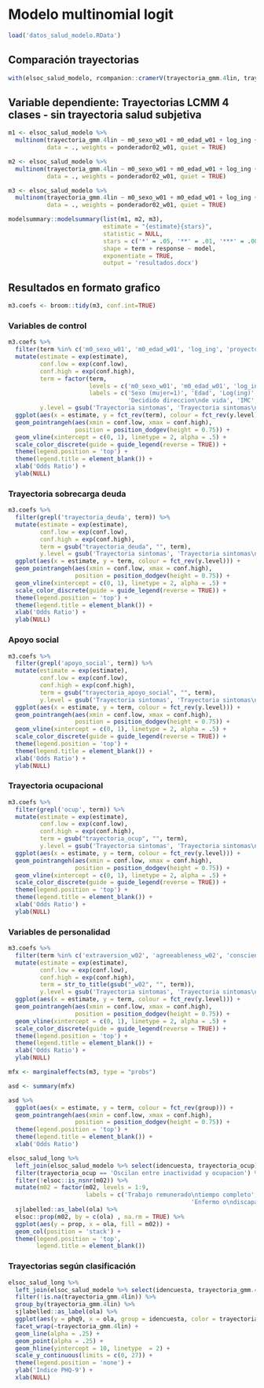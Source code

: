 
# Modelo multinomial logit

```r
load('datos_salud_modelo.RData')
```

## Comparación trayectorias

```r

with(elsoc_salud_modelo, rcompanion::cramerV(trayectoria_gmm.4lin, trayectoria_gmm.5lin, bias.correct = TRUE))


```


## Variable dependiente: Trayectorias LCMM 4 clases - sin trayectoria salud subjetiva

```r
m1 <- elsoc_salud_modelo %>%
  multinom(trayectoria_gmm.4lin ~ m0_sexo_w01 + m0_edad_w01 + log_ing + trayectoria_deuda + trayectoria_apoyo_social + trayectoria_ocup,
           data = ., weights = ponderador02_w01, quiet = TRUE) 

m2 <- elsoc_salud_modelo %>%
  multinom(trayectoria_gmm.4lin ~ m0_sexo_w01 + m0_edad_w01 + log_ing + trayectoria_deuda + trayectoria_apoyo_social + trayectoria_ocup + fuma_w01 + imc_w01 + proyecto_vida_w03,
           data = ., weights = ponderador02_w01, quiet = TRUE) 

m3 <- elsoc_salud_modelo %>%
  multinom(trayectoria_gmm.4lin ~ m0_sexo_w01 + m0_edad_w01 + log_ing + trayectoria_deuda + trayectoria_apoyo_social + trayectoria_ocup + fuma_w01 + imc_w01 + proyecto_vida_w03 + extraversion_w02 + agreeableness_w02 + conscientiousness_w02 + neuroticism_w02 + openness_w02,
           data = ., weights = ponderador02_w01, quiet = TRUE) 

modelsummary::modelsummary(list(m1, m2, m3),
                           estimate = "{estimate}{stars}",
                           statistic = NULL,
                           stars = c('*' = .05, '**' = .01, '***' = .001),
                           shape = term + response ~ model,
                           exponentiate = TRUE,
                           output = 'resultados.docx')
```

## Resultados en formato grafico

```r
m3.coefs <- broom::tidy(m3, conf.int=TRUE)
```

### Variables de control {-}

```r

m3.coefs %>% 
  filter(term %in% c('m0_sexo_w01', 'm0_edad_w01', 'log_ing', 'proyecto_vida_w03Decidido direccion de vida', 'fuma_w01Fumador', 'imc_w01')) %>% 
  mutate(estimate = exp(estimate),
         conf.low = exp(conf.low),
         conf.high = exp(conf.high),
         term = factor(term, 
                       levels = c('m0_sexo_w01', 'm0_edad_w01', 'log_ing', 'proyecto_vida_w03Decidido direccion de vida', 'fuma_w01Fumador', 'imc_w01'),
                       labels = c('Sexo (mujer=1)', 'Edad', 'Log(ing)', 
                                  'Decidido direccion\nde vida', 'IMC', 'Fuma')),
         y.level = gsub('Trayectoria sintomas', 'Trayectoria sintomas\n', y.level)) %>% 
  ggplot(aes(x = estimate, y = fct_rev(term), colour = fct_rev(y.level))) +
  geom_pointrangeh(aes(xmin = conf.low, xmax = conf.high),
                   position = position_dodgev(height = 0.75)) + 
  geom_vline(xintercept = c(0, 1), linetype = 2, alpha = .5) +
  scale_color_discrete(guide = guide_legend(reverse = TRUE)) +
  theme(legend.position = 'top') +
  theme(legend.title = element_blank()) +
  xlab('Odds Ratio') + 
  ylab(NULL)

```



### Trayectoria sobrecarga deuda {-}

```r

m3.coefs %>% 
  filter(grepl('trayectoria_deuda', term)) %>% 
  mutate(estimate = exp(estimate),
         conf.low = exp(conf.low),
         conf.high = exp(conf.high),
         term = gsub("trayectoria_deuda", "", term),
         y.level = gsub('Trayectoria sintomas', 'Trayectoria sintomas\n', y.level)) %>% 
  ggplot(aes(x = estimate, y = term, colour = fct_rev(y.level))) +
  geom_pointrangeh(aes(xmin = conf.low, xmax = conf.high),
                   position = position_dodgev(height = 0.75)) + 
  geom_vline(xintercept = c(0, 1), linetype = 2, alpha = .5) +
  scale_color_discrete(guide = guide_legend(reverse = TRUE)) +
  theme(legend.position = 'top') +
  theme(legend.title = element_blank()) +
  xlab('Odds Ratio') + 
  ylab(NULL)

```

### Apoyo social {-}

```r

m3.coefs %>% 
  filter(grepl('apoyo_social', term)) %>% 
  mutate(estimate = exp(estimate),
         conf.low = exp(conf.low),
         conf.high = exp(conf.high),
         term = gsub("trayectoria_apoyo_social", "", term),
         y.level = gsub('Trayectoria sintomas', 'Trayectoria sintomas\n', y.level)) %>% 
  ggplot(aes(x = estimate, y = term, colour = fct_rev(y.level))) +
  geom_pointrangeh(aes(xmin = conf.low, xmax = conf.high),
                   position = position_dodgev(height = 0.75)) + 
  geom_vline(xintercept = c(0, 1), linetype = 2, alpha = .5) +
  scale_color_discrete(guide = guide_legend(reverse = TRUE)) +
  theme(legend.position = 'top') +
  theme(legend.title = element_blank()) +
  xlab('Odds Ratio') + 
  ylab(NULL)

```

### Trayectoria ocupacional {-}

```r

m3.coefs %>% 
  filter(grepl('ocup', term)) %>% 
  mutate(estimate = exp(estimate),
         conf.low = exp(conf.low),
         conf.high = exp(conf.high),
         term = gsub("trayectoria_ocup", "", term),
         y.level = gsub('Trayectoria sintomas', 'Trayectoria sintomas\n', y.level)) %>% 
  ggplot(aes(x = estimate, y = term, colour = fct_rev(y.level))) +
  geom_pointrangeh(aes(xmin = conf.low, xmax = conf.high),
                   position = position_dodgev(height = 0.75)) + 
  geom_vline(xintercept = c(0, 1), linetype = 2, alpha = .5) +
  scale_color_discrete(guide = guide_legend(reverse = TRUE)) +
  theme(legend.position = 'top') +
  theme(legend.title = element_blank()) +
  xlab('Odds Ratio') + 
  ylab(NULL)

```

### Variables de personalidad {-}

```r

m3.coefs %>% 
  filter(term %in% c('extraversion_w02', 'agreeableness_w02', 'conscientiousness_w02', 'neuroticism_w02', 'openness_w02')) %>% 
  mutate(estimate = exp(estimate),
         conf.low = exp(conf.low),
         conf.high = exp(conf.high),
         term = str_to_title(gsub("_w02", "", term)),
         y.level = gsub('Trayectoria sintomas', 'Trayectoria sintomas\n', y.level)) %>% 
  ggplot(aes(x = estimate, y = term, colour = fct_rev(y.level))) +
  geom_pointrangeh(aes(xmin = conf.low, xmax = conf.high),
                   position = position_dodgev(height = 0.75)) + 
  geom_vline(xintercept = c(0, 1), linetype = 2, alpha = .5) +
  scale_color_discrete(guide = guide_legend(reverse = TRUE)) +
  theme(legend.position = 'top') +
  theme(legend.title = element_blank()) +
  xlab('Odds Ratio') + 
  ylab(NULL)

```

```r
mfx <- marginaleffects(m3, type = "probs")

asd <- summary(mfx)

asd %>% 
  ggplot(aes(x = estimate, y = term, colour = fct_rev(group))) +
  geom_pointrangeh(aes(xmin = conf.low, xmax = conf.high),
                   position = position_dodgev(height = 0.75)) + 
  theme(legend.position = 'top') +
  theme(legend.title = element_blank()) +
  xlab('Odds Ratio')

```

```r

elsoc_salud_long %>% 
  left_join(elsoc_salud_modelo %>% select(idencuesta, trayectoria_ocup), by = 'idencuesta') %>% 
  filter(trayectoria_ocup == 'Oscilan entre inactividad y ocupacion') %>% 
  filter(!elsoc::is_nsnr(m02)) %>% 
  mutate(m02 = factor(m02, levels = 1:9, 
                      labels = c('Trabajo remunerado\ntiempo completo', 'Trabajo remunerado\ntiempo parcial/ocasional', 'Estudia y trabaja', 'Solo estudia', 'Jubilado o\npensionado', 'Desempleado', 'Trabajo no\nremunerado', 
                                                    'Enfermo o\ndiscapacidad', 'otro'))) %>% 
  sjlabelled::as_label(ola) %>% 
  elsoc::prop(m02, by = c(ola) , na.rm = TRUE) %>% 
  ggplot(aes(y = prop, x = ola, fill = m02)) + 
  geom_col(position = 'stack') +
  theme(legend.position = 'top',
        legend.title = element_blank())

```
  
### Trayectorias según clasificación {-}

```r

elsoc_salud_long %>% 
  left_join(elsoc_salud_modelo %>% select(idencuesta, trayectoria_gmm.4lin), by = 'idencuesta') %>% 
  filter(!is.na(trayectoria_gmm.4lin)) %>% 
  group_by(trayectoria_gmm.4lin) %>% 
  sjlabelled::as_label(ola) %>% 
  ggplot(aes(y = phq9, x = ola, group = idencuesta, color = trayectoria_gmm.4lin)) + 
  facet_wrap(~trayectoria_gmm.4lin) +
  geom_line(alpha = .25) + 
  geom_point(alpha = .25) + 
  geom_hline(yintercept = 10, linetype  = 2) +
  scale_y_continuous(limits = c(0, 27)) +
  theme(legend.position = 'none') + 
  ylab('Indice PHQ-9') + 
  xlab(NULL)

```


